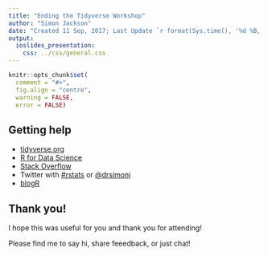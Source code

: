 ```yaml
---
title: "Ending the Tidyverse Workshop"
author: "Simon Jackson"
date: "Created 11 Sep, 2017; Last Update `r format(Sys.time(), '%d %B, %Y')`"
output:
  ioslides_presentation:
    css: ../css/general.css
---
```


```r
knitr::opts_chunk$set(
  comment = "#>",
  fig.align = "centre",
  warning = FALSE,
  error = FALSE)
```

## Getting help

- [tidyverse.org](https://www.tidyverse.org/)
- [R for Data Science](http://r4ds.had.co.nz/)
- [Stack Overflow](https://stackoverflow.com/questions/tagged/tidyverse)
- Twitter with [#rstats](https://twitter.com/hashtag/rstats?src=hash) or [\@drsimonj](https://twitter.com/drsimonj)
- [blogR](https://drsimonj.svbtle.com)

## Thank you!

I hope this was useful for you and thank you for attending!

Please find me to say hi, share feeedback, or just chat!
